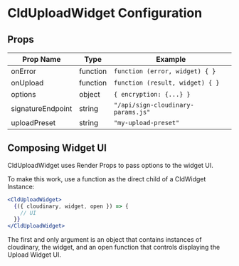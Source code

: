 

<Head>
  <title>CldUploadWidget Configuration - Next Cloudinary</title>
  <meta name="og:title" content="CldUploadWidget Configuration - Next Cloudinary" />
  <meta name="og:url" content={`https://next-cloudinary.spacejelly.dev/clduploadwidget/configuration`} />
</Head>

<OgImage
  title="CldUploadWidget Configuration"
  twitterTitle="CldUploadWidget Configuration"
/>

# CldUploadWidget Configuration

## Props

| Prop Name          | Type               | Example                                |
|--------------------|--------------------|----------------------------------------|
| onError            | function           | `function (error, widget) { }`         |
| onUpload           | function           | `function (result, widget) { }`        |
| options            | object             | `{ encryption: {...} }`                |
| signatureEndpoint  | string             | `"/api/sign-cloudinary-params.js"`     |
| uploadPreset       | string             | `"my-upload-preset"`                   |

## Composing Widget UI

CldUploadWidget uses Render Props to pass options to the widget UI.

To make this work, use a function as the direct child of a CldWidget Instance:

```jsx
<CldUploadWidget>
  {({ cloudinary, widget, open }) => {
    // UI
  }}
</CldUploadWidget>
```

The first and only argument is an object that contains instances of cloudinary, the widget, and an open function that controls displaying the Upload Widget UI.